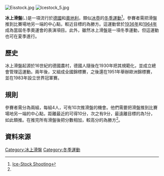 {{more footnotes|time=2020-03-17}}
[[Image:Eisstock.jpg|thumb]]
[[Image:Icestock_5.jpg|thumb]]

'''冰上滑盤'''({{lang|en|Ice stock sport}}、{{lang|de|Eisstockschießen}})是一項流行於[[德國|德國]]和[[奧地利|奧地利]]，類似[[冰壺|冰壺]]的[[冬季運動|冬季運動]]<ref name="info-linc">[http://www.info-linc.eu/at2014_eng/Austria_2014/Programme/Sport-disciplines/Ice-Stock-Shooting Ice-Stock Shooting]</ref>。參賽者需把滑盤推到比賽場地另一端的中心點，較近目標的為勝方。這運動曾於[[1936年冬季奧林匹克運動會|1936年]]和[[1964年冬季奧林匹克運動會|1964年]]成為當屆冬季奧運會的表演項目。此外，雖然冰上滑盤是一項冬季運動，但這運動也可在夏季進行。

==歷史==
冰上滑盤起源於16世紀的德國農村，德國人隨後在1930年把其規範化，並成立總會管理這運動。兩年後，又組成全國錦標賽，之後還在1951年舉辦歐洲錦標賽，並在1983年設立世界冠軍賽。

==規則==
參賽者需分為兩組，每組4人，可有10次推滑盤的機會。他們需要把滑盤推到比賽場地另一端的中心點，距離最近的可得10分，次之有9分，最遠離目標的為1分，如此類推。在推完所有滑盤後把分數相加，較高分的為勝方<ref name="info-linc"/>。

==資料來源==
{{reflist}}

[[Category:冰上滑盤|Category:冰上滑盤]]
[[Category:冬季運動|Category:冬季運動]]
